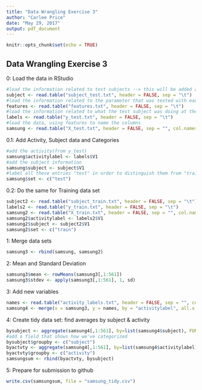 ---
title: "Data Wrangling Exercise 3"
author: "Carlee Price"
date: "May 29, 2017"
output: pdf_document
---

```{r setup, include=FALSE}
knitr::opts_chunk$set(echo = TRUE)
```

## Data Wrangling Exercise 3

0: Load the data in RStudio

```{r}
#load the information related to test subjects --> this will be added as a column to the dataframe
subject <- read.table("subject_test.txt", header = FALSE, sep = "\t")
#load the information related to the parameter that was tested with each trail(row) --> these will be our column names
features <- read.table("features.txt", header = FALSE, sep = "\t")
#load the information related to what the test subject was doing at the time (there are five different activities) --> this will be added as a column to the dataframec
labels <- read.table("y_test.txt", header = FALSE, sep = "\t")
#load the data, using features to name the columns
samsung <- read.table("X_test.txt", header = FALSE, sep = "", col.names = features$V1)
```

0.1: Add Activity, Subject data and Categories

```{r}
#add the activity(from y_test)
samsung$activitylabel <- labels$V1
#add the subject information
samsung$subject <- subject$V1
#label all these entries "test" in order to distinguish them from "train" which will be added later
samsung$set <- c("test")
```

0.2: Do the same for Training data set

```{r}
subject2 <- read.table("subject_train.txt", header = FALSE, sep = "\t")
labels2 <- read.table("y_train.txt", header = FALSE, sep = "\t")
samsung2 <- read.table("X_train.txt", header = FALSE, sep = "", col.names = features$V1)
samsung2$activitylabel <- labels2$V1
samsung2$subject <- subject2$V1
samsung2$set <- c("train")
```

1: Merge data sets

```{r}
samsung3 <- rbind(samsung, samsung2)
```

2: Mean and Standard Deviation

```{r}
samsung3$mean <- rowMeans(samsung3[,1:561]) 
samsung3$stdev <- apply(samsung3[,1:561], 1, sd)
```

3: Add new variables

```{r}
names <- read.table("activity_labels.txt", header = FALSE, sep = "", col.names = c("activitylabel", "activityname"))
samsung4 <- merge(x = samsung3, y = names, by = "activitylabel", all.x = TRUE)
```

4: Create tidy data set: find averages by subject & activity

```{r}
bysubject <- aggregate(samsung4[,1:561], by=list(samsung4$subject), FUN=mean)
#add a field that shows how we've categorized
bysubject$groupby <- c("subject")
byactvty <- aggregate(samsung4[,1:561], by=list(samsung4$activitylabel), FUN=mean)
byactvty$groupby <- c("activity")
samsungsum <- rbind(byactvty, bysubject)
```

5: Prepare for submission to github

```{r}
write.csv(samsungsum, file = "samsung_tidy.csv")
```


